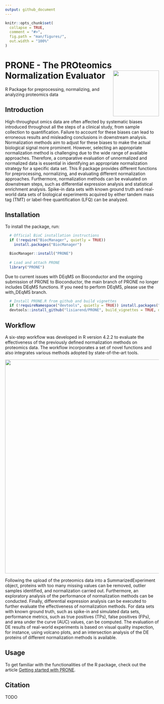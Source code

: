 ```yaml
---
output: github_document
---
```


<!-- README.md is generated from README.Rmd. Please edit that file -->

```r
knitr::opts_chunk$set(
  collapse = TRUE,
  comment = "#>",
  fig.path = "man/figures/",
  out.width = "100%"
)
```

# PRONE - The PROteomics Normalization Evaluator <img src="man/figures/PRONE_package_logo.png" align="right" alt="" width="150" />


R Package for preprocessing, normalizing, and analyzing proteomics data

## Introduction

High-throughput omics data are often affected by systematic biases introduced throughout all the steps of a clinical study, from sample collection to quantification.
Failure to account for these biases can lead to erroneous results and misleading conclusions in downstream analysis.
Normalization methods aim to adjust for these biases to make the actual biological signal more prominent.
However, selecting an appropriate normalization method is challenging due to the wide range of available approaches.
Therefore, a comparative evaluation of unnormalized and normalized data is essential in identifying an appropriate normalization strategy for a specific data set.
This R package provides different functions for preprocessing, normalizing, and evaluating different normalization approaches.
Furthermore, normalization methods can be evaluated on downstream steps, such as differential expression analysis and statistical enrichment analysis.
Spike-in data sets with known ground truth and real-world data sets of biological experiments acquired by either tandem mass tag (TMT) or label-free quantification (LFQ) can be analyzed.

## Installation

To install the package, run:

```r
  # Official BioC installation instructions
  if (!require("BiocManager", quietly = TRUE))
    install.packages("BiocManager")

  BiocManager::install("PRONE")
  
  # Load and attach PRONE 
  library("PRONE")
```

Due to current issues with DEqMS on Bioconductor and the ongoing submission of PRONE to Bioconductor, the main branch of PRONE no longer includes DEqMS functions. If you need to perform DEqMS, please use the with_DEqMS branch.

```r
  # Install PRONE.R from github and build vignettes
  if (!requireNamespace("devtools", quietly = TRUE)) install.packages("devtools")
  devtools::install_github("lisiarend/PRONE", build_vignettes = TRUE, dependencies = TRUE, ref = "develop")
```


## Workflow

A six-step workflow was developed in R version 4.2.2 to evaluate the effectiveness of the previously defined normalization methods on proteomics data.
The workflow incorporates a set of novel functions and also integrates various methods adopted by state-of-the-art tools.

<img src="man/figures/Workflow_PRONE.png" width="700"/>

Following the upload of the proteomics data into a SummarizedExperiment object, proteins with too many missing values can be removed, outlier samples identified, and normalization carried out.
Furthermore, an exploratory analysis of the performance of normalization methods can be conducted.
Finally, differential expression analysis can be executed to further evaluate the effectiveness of normalization methods.
For data sets with known ground truth, such as spike-in and simulated data sets, performance metrics, such as true positives (TPs), false positives (FPs), and area under the curve (AUC) values, can be computed.
The evaluation of DE results of real-world experiments is based on visual quality inspection, for instance, using volcano plots, and an intersection analysis of the DE proteins of different normalization methods is available.

## Usage

To get familiar with the functionalities of the R package, check out the article [Getting started with PRONE](https://lisiarend.github.io/PRONE/articles/PRONE.html).


## Citation

TODO
